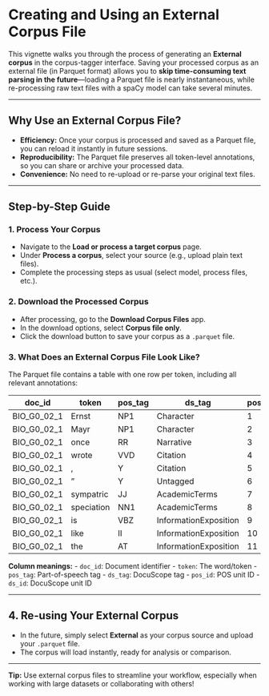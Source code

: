 # Creating and Using an External Corpus File  {.unnumbered}

This vignette walks you through the process of generating an **External corpus** in the corpus-tagger interface. Saving your processed corpus as an external file (in Parquet format) allows you to **skip time-consuming text parsing in the future**—loading a Parquet file is nearly instantaneous, while re-processing raw text files with a spaCy model can take several minutes.

---

## Why Use an External Corpus File?

- **Efficiency:** Once your corpus is processed and saved as a Parquet file, you can reload it instantly in future sessions.
- **Reproducibility:** The Parquet file preserves all token-level annotations, so you can share or archive your processed data.
- **Convenience:** No need to re-upload or re-parse your original text files.

---

## Step-by-Step Guide

### 1. Process Your Corpus

- Navigate to the **Load or process a target corpus** page.
- Under **Process a corpus**, select your source (e.g., upload plain text files).
- Complete the processing steps as usual (select model, process files, etc.).

### 2. Download the Processed Corpus

- After processing, go to the **Download Corpus Files** app.
- In the download options, select **Corpus file only**.
- Click the download button to save your corpus as a `.parquet` file.

### 3. What Does an External Corpus File Look Like?

The Parquet file contains a table with one row per token, including all relevant annotations:

| doc_id        | token      | pos_tag | ds_tag             | pos_id | ds_id |
|---------------|------------|---------|--------------------|--------|-------|
| BIO_G0_02_1   | Ernst      | NP1     | Character          | 1      | 1     |
| BIO_G0_02_1   | Mayr       | NP1     | Character          | 2      | 1     |
| BIO_G0_02_1   | once       | RR      | Narrative          | 3      | 2     |
| BIO_G0_02_1   | wrote      | VVD     | Citation           | 4      | 3     |
| BIO_G0_02_1   | ,          | Y       | Citation           | 5      | 3     |
| BIO_G0_02_1   | "          | Y       | Untagged           | 6      | 4     |
| BIO_G0_02_1   | sympatric  | JJ      | AcademicTerms      | 7      | 5     |
| BIO_G0_02_1   | speciation | NN1     | AcademicTerms      | 8      | 6     |
| BIO_G0_02_1   | is         | VBZ     | InformationExposition | 9   | 7     |
| BIO_G0_02_1   | like       | II      | InformationExposition | 10  | 7     |
| BIO_G0_02_1   | the        | AT      | InformationExposition | 11  | 7     |

**Column meanings:**
- `doc_id`: Document identifier
- `token`: The word/token
- `pos_tag`: Part-of-speech tag
- `ds_tag`: DocuScope tag
- `pos_id`: POS unit ID
- `ds_id`: DocuScope unit ID

---

## 4. Re-using Your External Corpus

- In the future, simply select **External** as your corpus source and upload your `.parquet` file.
- The corpus will load instantly, ready for analysis or comparison.

---

**Tip:** Use external corpus files to streamline your workflow, especially when working with large datasets or collaborating with others!
